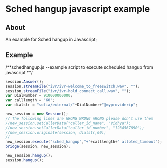 
# Sched hangup javascript example 

 

## About

An example for Sched hangup in Javascript;


## Example

/\*\*schedhangup.js --example script to execute scheduled hangup from javascript \*\*/

```js
session.Answer();
session.streamFile("ivr/ivr-welcome_to_freeswitch.wav", "");
session.streamFile("ivr/ivr-hold_connect_call.wav", "");
var DialNumber = 910000000000;
var calllength = "60";
var dialstr = "sofia/external/"+DialNumber+"@myproviderip";

new_session = new Session();
// The following lines are WRONG WRONG WRONG please don't use them
//new_session.setCallerData("caller_id_name", "Vidhya");
//new_session.setCallerData("caller_id_number", "1234567890");
//new_session.originate(session, dialstr,60);
//
new_session.execute("sched_hangup","+"+calllength+" alloted_timeout");
bridge(session, new_session);

new_session.hangup();
session.hangup();
```


